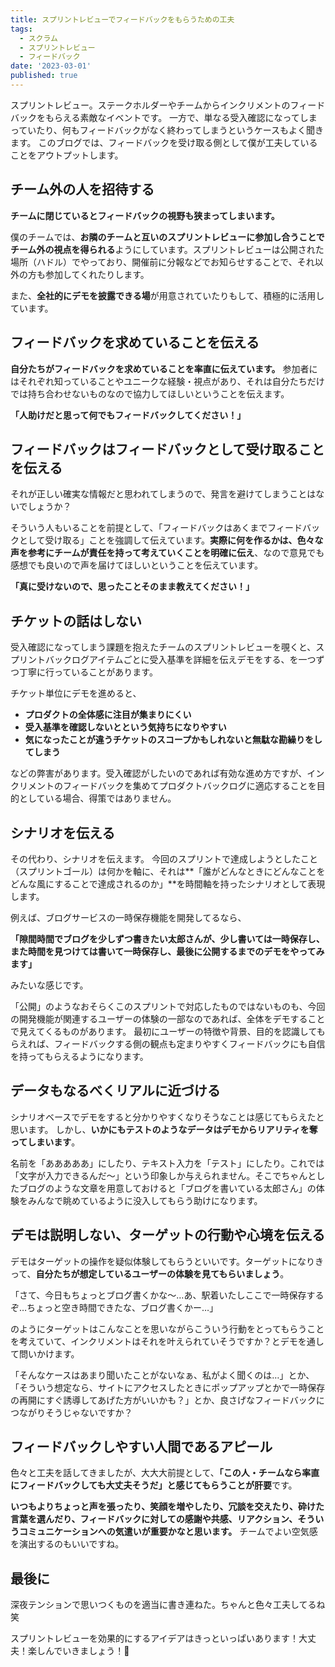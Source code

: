 ```yaml
---
title: スプリントレビューでフィードバックをもらうための工夫
tags:
  - スクラム
  - スプリントレビュー
  - フィードバック
date: '2023-03-01'
published: true
---
```


スプリントレビュー。ステークホルダーやチームからインクリメントのフィードバックをもらえる素敵なイベントです。
一方で、単なる受入確認になってしまっていたり、何もフィードバックがなく終わってしまうというケースもよく聞きます。
このブログでは、フィードバックを受け取る側として僕が工夫していることをアウトプットします。

## チーム外の人を招待する

**チームに閉じているとフィードバックの視野も狭まってしまいます。**

僕のチームでは、**お隣のチームと互いのスプリントレビューに参加し合うことでチーム外の視点を得られる**ようにしています。スプリントレビューは公開された場所（ハドル）でやっており、開催前に分報などでお知らせすることで、それ以外の方も参加してくれたりします。

また、**全社的にデモを披露できる場**が用意されていたりもして、積極的に活用しています。

## フィードバックを求めていることを伝える

**自分たちがフィードバックを求めていることを率直に伝えています。**
参加者にはそれぞれ知っていることやユニークな経験・視点があり、それは自分たちだけでは持ち合わせないものなので協力してほしいということを伝えます。

**「人助けだと思って何でもフィードバックしてください！」**

## フィードバックはフィードバックとして受け取ることを伝える

それが正しい確実な情報だと思われてしまうので、発言を避けてしまうことはないでしょうか？

そういう人もいることを前提として、「フィードバックはあくまでフィードバックとして受け取る」ことを強調して伝えています。**実際に何を作るかは、色々な声を参考にチームが責任を持って考えていくことを明確に伝え**、なので意見でも感想でも良いので声を届けてほしいということを伝えています。

**「真に受けないので、思ったことそのまま教えてください！」**

## チケットの話はしない

受入確認になってしまう課題を抱えたチームのスプリントレビューを覗くと、スプリントバックログアイテムごとに受入基準を詳細を伝えデモをする、を一つずつ丁寧に行っていることがあります。

チケット単位にデモを進めると、

- **プロダクトの全体感に注目が集まりにくい**
- **受入基準を確認しないとという気持ちになりやすい**
- **気になったことが違うチケットのスコープかもしれないと無駄な勘繰りをしてしまう**

などの弊害があります。受入確認がしたいのであれば有効な進め方ですが、インクリメントのフィードバックを集めてプロダクトバックログに適応することを目的としている場合、得策ではありません。

## シナリオを伝える

その代わり、シナリオを伝えます。
今回のスプリントで達成しようとしたこと（スプリントゴール）は何かを軸に、それは**「誰がどんなときにどんなことをどんな風にすることで達成されるのか」**を時間軸を持ったシナリオとして表現します。

例えば、ブログサービスの一時保存機能を開発してるなら、

**「隙間時間でブログを少しずつ書きたい太郎さんが、少し書いては一時保存し、また時間を見つけては書いて一時保存し、最後に公開するまでのデモをやってみます」**

みたいな感じです。

「公開」のようなおそらくこのスプリントで対応したものではないものも、今回の開発機能が関連するユーザーの体験の一部なのであれば、全体をデモすることで見えてくるものがあります。
最初にユーザーの特徴や背景、目的を認識してもらえれば、フィードバックする側の観点も定まりやすくフィードバックにも自信を持ってもらえるようになります。

## データもなるべくリアルに近づける

シナリオベースでデモをすると分かりやすくなりそうなことは感じてもらえたと思います。
しかし、**いかにもテストのようなデータはデモからリアリティを奪ってしまいます**。

名前を「あああああ」にしたり、テキスト入力を「テスト」にしたり。これでは「文字が入力できるんだ〜」という印象しか与えられません。そこでちゃんとしたブログのような文章を用意しておけると「ブログを書いている太郎さん」の体験をみんなで眺めているように没入してもらう助けになります。

## デモは説明しない、ターゲットの行動や心境を伝える

デモはターゲットの操作を疑似体験してもらうといいです。ターゲットになりきって、**自分たちが想定しているユーザーの体験を見てもらいましょう**。

「さて、今日もちょっとブログ書くかな〜…あ、駅着いたしここで一時保存するぞ…ちょっと空き時間できたな、ブログ書くかー…」

のようにターゲットはこんなことを思いながらこういう行動をとってもらうことを考えていて、インクリメントはそれを叶えられていそうですか？とデモを通して問いかけます。

「そんなケースはあまり聞いたことがないなぁ、私がよく聞くのは…」とか、「そういう想定なら、サイトにアクセスしたときにポップアップとかで一時保存の再開にすぐ誘導してあげた方がいいかも？」とか、良さげなフィードバックにつながりそうじゃないですか？

## フィードバックしやすい人間であるアピール

色々と工夫を話してきましたが、大大大前提として、**「この人・チームなら率直にフィードバックしても大丈夫そうだ」と感じてもらうことが肝要**です。

**いつもよりちょっと声を張ったり、笑顔を増やしたり、冗談を交えたり、砕けた言葉を選んだり、フィードバックに対しての感謝や共感、リアクション、そういうコミュニケーションへの気遣いが重要かなと思います。**
チームでよい空気感を演出するのもいいですね。

## 最後に

深夜テンションで思いつくものを適当に書き連ねた。ちゃんと色々工夫してるね笑

スプリントレビューを効果的にするアイデアはきっといっぱいあります！大丈夫！楽しんでいきましょう！🙌